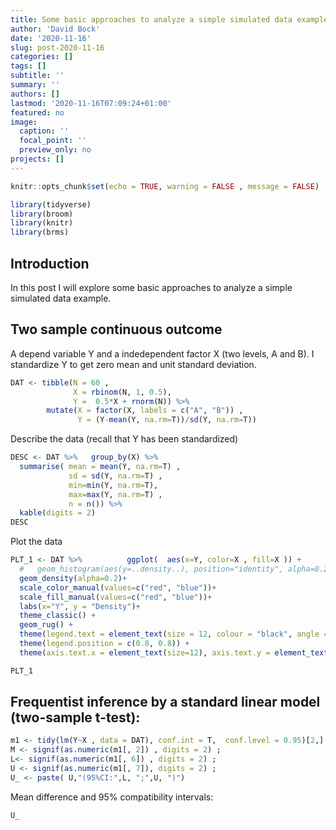 ```yaml
---
title: Some basic approaches to analyze a simple simulated data example
author: 'David Bock'
date: '2020-11-16'
slug: post-2020-11-16
categories: []
tags: []
subtitle: ''
summary: ''
authors: []
lastmod: '2020-11-16T07:09:24+01:00'
featured: no
image:
  caption: ''
  focal_point: ''
  preview_only: no
projects: []
---
```






```r
knitr::opts_chunk$set(echo = TRUE, warning = FALSE , message = FALSE)

library(tidyverse)
library(broom)
library(knitr)
library(brms)

```


## Introduction

In this post I will explore some basic approaches to analyze a simple simulated data example. 

## Two sample continuous outcome
A depend variable Y and a indedependent factor X (two levels, A and B). 
I standardize Y to get zero mean and unit standard deviation. 

```r
DAT <- tibble(N = 60 , 
              X = rbinom(N, 1, 0.5),
              Y =  0.5*X + rnorm(N)) %>% 
        mutate(X = factor(X, labels = c("A", "B")) , 
               Y = (Y-mean(Y, na.rm=T))/sd(Y, na.rm=T))
```

Describe the data (recall that Y has been standardized)

```r
DESC <- DAT %>%   group_by(X) %>%
  summarise( mean = mean(Y, na.rm=T) ,
             sd = sd(Y, na.rm=T) ,
             min=min(Y, na.rm=T),
             max=max(Y, na.rm=T) ,
             n = n()) %>%
  kable(digits = 2)
DESC
```

Plot the data
```r

PLT_1 <- DAT %>%          ggplot(  aes(x=Y, color=X , fill=X )) +
  #   geom_histogram(aes(y=..density..), position="identity", alpha=0.2 , binwidth= 0.333)+
  geom_density(alpha=0.2)+
  scale_color_manual(values=c("red", "blue"))+
  scale_fill_manual(values=c("red", "blue"))+
  labs(x="Y", y = "Density")+
  theme_classic() +
  geom_rug() +
  theme(legend.text = element_text(size = 12, colour = "black", angle = 0)) +
  theme(legend.position = c(0.8, 0.8)) +
  theme(axis.text.x = element_text(size=12), axis.text.y = element_text(size=12))


```


```r
PLT_1
```



## Frequentist inference by a standard linear model (two-sample t-test):
```r
m1 <- tidy(lm(Y~X , data = DAT), conf.int = T,  conf.level = 0.95)[2,]
M <- signif(as.numeric(m1[, 2]) , digits = 2) ; 
L<- signif(as.numeric(m1[, 6]) , digits = 2) ; 
U <- signif(as.numeric(m1[, 7]), digits = 2) ; 
U_ <- paste( U,"(95%CI:",L, ";",U, ")")

```
Mean difference and 95% compatibility intervals:

```r
U_
```

